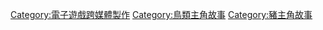 {{cat main}}

{{DEFAULTSORT:Angry Birds}}
[[Category:電子遊戲跨媒體製作|Category:電子遊戲跨媒體製作]]
[[Category:鳥類主角故事|Category:鳥類主角故事]]
[[Category:豬主角故事|Category:豬主角故事]]